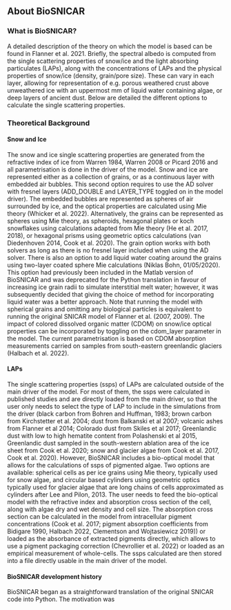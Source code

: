 ## About BioSNICAR

### What is BioSNICAR?

A detailed description of the theory on which the model is based can be found in Flanner et al. 2021. 
Briefly, the spectral albedo is computed from the single scattering  properties of snow/ice and the light absorbing particulates (LAPs), along with the concentrations of LAPs and the physical properties of snow/ice (density, grain/pore size). These can vary in each layer, allowing for representation of e.g. porous weathered crust above unweathered ice with an uppermost mm of liquid water containing algae, or deep layers of ancient dust. Below are detailed the different options to calculate the single scattering properties.

### Theoretical Background

#### Snow and Ice

The snow and ice single scattering properties are generated from the refractive index of ice from Warren 1984, Warren 2008 or Picard 2016 and all parametrisation is done in the driver of the model. Snow and ice are represented either as a collection of grains, or as a continuous layer with embedded air bubbles. This second option requires to use the AD solver with fresnel layers (ADD_DOUBLE and LAYER_TYPE toggled on in the model driver). The embedded bubbles are represented as spheres of air surrounded by ice, and the optical properties are calculated using Mie theory (Whicker et al. 2022). Alternatively, the grains can be represented as spheres using Mie theory, as spheroids, hexagonal plates or koch snowflakes using calculations adapted from Mie theory (He et al. 2017, 2018), or hexagonal prisms using geometric optics calculations (van Diedenhoven 2014, Cook et al. 2020). The grain option works with both solvers as long as there is no fresnel layer included when using the AD solver. There is also an option to add liquid water coating around the grains using two-layer coated sphere Mie calculations (Niklas Bohn, 01/05/2020). This option had previously been included in the Matlab version of BioSNICAR and was deprecated for the Python translation in favour of increasing ice grain radii to simulate interstitial melt water; however, it was subsequently decided that giving the choice of method for incorporating liquid water was a better approach. Note that running the model with spherical grains and omitting any biological particles is equivalent to running the original SNICAR model of Flanner et al. (2007, 2009). The impact of colored dissolved organic matter (CDOM) on snow/ice optical properties can be incorporated by toggling on the cdom_layer parameter in the model. The current parametrisation is based on CDOM absorption measurements carried on samples from south-eastern greenlandic glaciers (Halbach et al. 2022).

#### LAPs

The single scattering properties (ssps) of LAPs are calculated outside of the main driver of the model. For most of them, the ssps were calculated in published studies and are directly loaded from the main driver, so that the user only needs to select the type of LAP to include in the simulations from the driver (black carbon from Bohren and Huffman, 1983; brown carbon from Kirchstetter et al. 2004; dust from Balkanski et al 2007; volcanic ashes from Flanner et al 2014; Colorado dust from Skiles et al 2017; Greenlandic dust with low to high hematite content from Polashenski et al 2015, Greenlandic dust sampled in the south-western ablation area of the ice sheet from Cook et al. 2020; snow and glacier algae from Cook et al. 2017, Cook et al. 2020). 
However, BioSNICAR includes a bio-optical model that allows for the calculations of ssps of pigmented algae. Two options are available: spherical cells as per ice grains using Mie theory, typically used for snow algae, and circular based cylinders using geometric optics typically used for glacier algae that are long chains of cells approximated as cylinders after Lee and Pilon, 2013. The user needs to feed the bio-optical model with the refractive index and absorption cross section of the cell, along with algae dry and wet density and cell size. The absorption cross section can be calculated in the model from intracellular pigment concentrations (Cook et al. 2017; pigment absorption coefficients from Bidigare 1990, Halbach 2022, Clementson and Wojtasiewicz 2019)) or loaded as the absorbance of extracted pigments directly, which allows to use a pigment packaging correction (Chevrollier et al. 2022) or loaded as an empirical measurement of whole-cells. The ssps calculated are then stored into a file directly usable in the main driver of the model.

#### BioSNICAR development history

BioSNICAR began as a straightforward translation of the original SNICAR code into Python. The motivation was